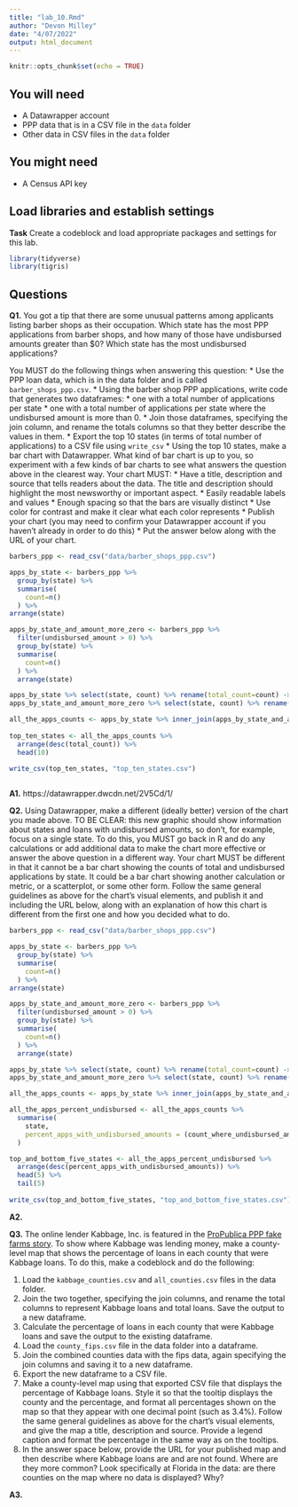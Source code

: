 ```yaml
---
title: "lab_10.Rmd"
author: "Devon Milley"
date: "4/07/2022"
output: html_document
---
```


```r
knitr::opts_chunk$set(echo = TRUE)
```

## You will need

* A Datawrapper account
* PPP data that is in a CSV file in the `data` folder
* Other data in CSV files in the `data` folder

## You might need

* A Census API key

## Load libraries and establish settings

**Task** Create a codeblock and load appropriate packages and settings for this lab.

```r
library(tidyverse)
library(tigris)
```


## Questions

**Q1.** You got a tip that there are some unusual patterns among applicants listing barber shops as their occupation. Which state has the most PPP applications from barber shops, and how many of those have undisbursed amounts greater than $0? Which state has the most undisbursed applications?

You MUST do the following things when answering this question:
* Use the PPP loan data, which is in the data folder and is called `barber_shops_ppp.csv`.
* Using the barber shop PPP applications, write code that generates two dataframes:
  * one with a total number of applications per state
  * one with a total number of applications per state where the undisbursed amount is more than 0.
* Join those dataframes, specifying the join column, and rename the totals columns so that they better describe the values in them.
* Export the top 10 states (in terms of total number of applications) to a CSV file using `write_csv`
* Using the top 10 states, make a bar chart with Datawrapper. What kind of bar chart is up to you, so experiment with a few kinds of bar charts to see what answers the question above in the clearest way. Your chart MUST:
  * Have a title, description and source that tells readers about the data. The title and description should highlight the most newsworthy or important aspect.
  * Easily readable labels and values
  * Enough spacing so that the bars are visually distinct
  * Use color for contrast and make it clear what each color represents
* Publish your chart (you may need to confirm your Datawrapper account if you haven't already in order to do this)
* Put the answer below along with the URL of your chart.

```r
barbers_ppp <- read_csv("data/barber_shops_ppp.csv")

apps_by_state <- barbers_ppp %>% 
  group_by(state) %>% 
  summarise(
    count=n()
  ) %>% 
arrange(state)

apps_by_state_and_amount_more_zero <- barbers_ppp %>% 
  filter(undisbursed_amount > 0) %>% 
  group_by(state) %>% 
  summarise(
    count=n()
  ) %>% 
  arrange(state)

apps_by_state %>% select(state, count) %>% rename(total_count=count) -> apps_by_state
apps_by_state_and_amount_more_zero %>% select(state, count) %>% rename(count_where_undisbursed_amount_more_than_zero=count) -> apps_by_state_and_amount_more_zero

all_the_apps_counts <- apps_by_state %>% inner_join(apps_by_state_and_amount_more_zero)
  
top_ten_states <- all_the_apps_counts %>%   
  arrange(desc(total_count)) %>% 
  head(10)

write_csv(top_ten_states, "top_ten_states.csv")
  
```

**A1.** https://datawrapper.dwcdn.net/2V5Cd/1/

**Q2.** Using Datawrapper, make a different (ideally better) version of the chart you made above. TO BE CLEAR: this new graphic should show information about states and loans with undisbursed amounts, so don't, for example, focus on a single state. To do this, you MUST go back in R and do any calculations or add additional data to make the chart more effective or answer the above question in a different way. Your chart MUST be different in that it cannot be a bar chart showing the counts of total and undisbursed applications by state. It could be a bar chart showing another calculation or metric, or a scatterplot, or some other form. Follow the same general guidelines as above for the chart's visual elements, and publish it and including the URL below, along with an explanation of how this chart is different from the first one and how you decided what to do.
```r
barbers_ppp <- read_csv("data/barber_shops_ppp.csv")

apps_by_state <- barbers_ppp %>% 
  group_by(state) %>% 
  summarise(
    count=n()
  ) %>% 
arrange(state)

apps_by_state_and_amount_more_zero <- barbers_ppp %>% 
  filter(undisbursed_amount > 0) %>% 
  group_by(state) %>% 
  summarise(
    count=n()
  ) %>% 
  arrange(state)

apps_by_state %>% select(state, count) %>% rename(total_count=count) -> apps_by_state
apps_by_state_and_amount_more_zero %>% select(state, count) %>% rename(count_where_undisbursed_amount_more_than_zero=count) -> apps_by_state_and_amount_more_zero

all_the_apps_counts <- apps_by_state %>% inner_join(apps_by_state_and_amount_more_zero)

all_the_apps_percent_undisbursed <- all_the_apps_counts %>% 
  summarise(
    state,
    percent_apps_with_undisbursed_amounts = (count_where_undisbursed_amount_more_than_zero/total_count)*100
  )

top_and_bottom_five_states <- all_the_apps_percent_undisbursed %>% 
  arrange(desc(percent_apps_with_undisbursed_amounts)) %>% 
  head(5) %>% 
  tail(5)
  
write_csv(top_and_bottom_five_states, "top_and_bottom_five_states.csv")
```


**A2.**

**Q3.** The online lender Kabbage, Inc. is featured in the [ProPublica PPP fake farms story](https://www.propublica.org/article/ppp-farms). To show where Kabbage was lending money, make a county-level map that shows the percentage of loans in each county that were Kabbage loans. To do this, make a codeblock and do the following:

1. Load the `kabbage_counties.csv` and `all_counties.csv` files in the data folder.
2. Join the two together, specifying the join columns, and rename the total columns to represent Kabbage loans and total loans. Save the output to a new dataframe.
3. Calculate the percentage of loans in each county that were Kabbage loans and save the output to the existing dataframe.
4. Load the `county_fips.csv` file in the data folder into a dataframe.
5. Join the combined counties data with the fips data, again specifying the join columns and saving it to a new dataframe.
6. Export the new dataframe to a CSV file.
7. Make a county-level map using that exported CSV file that displays the percentage of Kabbage loans. Style it so that the tooltip displays the county and the percentage, and format all percentages shown on the map so that they appear with one decimal point (such as 3.4%). Follow the same general guidelines as above for the chart's visual elements, and give the map a title, description and source. Provide a legend caption and format the percentage in the same way as on the tooltips.
8. In the answer space below, provide the URL for your published map and then describe where Kabbage loans are and are not found. Where are they more common? Look specifically at Florida in the data: are there counties on the map where no data is displayed? Why?

**A3.**  

